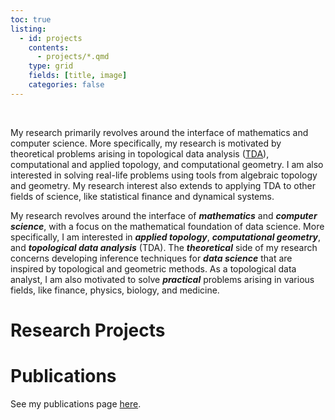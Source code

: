 ```yaml
---
toc: true
listing: 
  - id: projects
    contents: 
      - projects/*.qmd 
    type: grid
    fields: [title, image]
    categories: false
---
```

<br>


My research primarily revolves around the interface of mathematics and computer science. 
More specifically, my research is motivated by theoretical problems arising in topological data analysis 
([TDA](https://en.wikipedia.org/wiki/Topological_data_analysis)), computational and applied topology, and computational geometry. 
I am also interested in solving real-life problems using
tools from algebraic topology and geometry. 
My research interest also extends to applying TDA to other fields of science, like statistical finance and dynamical 
systems. 


::: {.box heading='Research'}
My research revolves around the interface of ***mathematics*** and ***computer science***, with a focus on the mathematical foundation of data science.
More specifically, I am interested in ***applied topology***, ***computational geometry***, and ***topological data analysis*** (TDA). 
The ***theoretical*** side of my research concerns developing inference techniques for ***data science*** that are inspired by topological and geometric methods. As a topological data analyst, I am also motivated to solve ***practical*** problems arising in various fields, like finance, physics, biology, and medicine. 
:::

# Research Projects
:::{#projects}
:::

# Publications
See my publications page [here](publications).